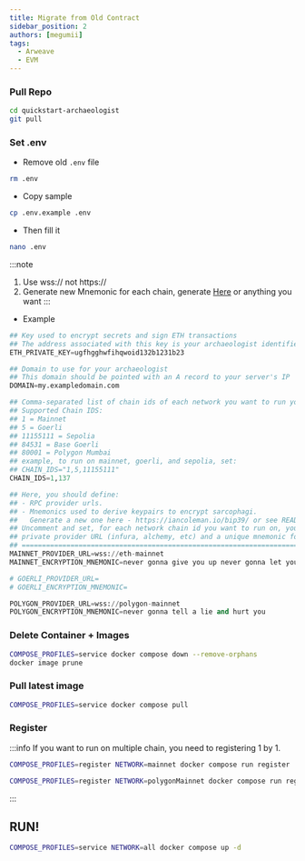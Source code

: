 ```yaml
---
title: Migrate from Old Contract
sidebar_position: 2
authors: [megumii]
tags:
  - Arweave
  - EVM
---
```



### Pull Repo
```bash
cd quickstart-archaeologist
git pull
```

### Set .env

- Remove old `.env` file
```bash
rm .env
```

- Copy sample
```bash
cp .env.example .env
```

- Then fill it
```bash
nano .env
```

:::note
1. Use wss:// not https://
2. Generate new Mnemonic for each chain, generate [Here](https://iancoleman.io/bip39/) or anything you want
:::

- Example

```py title=".env"
## Key used to encrypt secrets and sign ETH transactions
## The address associated with this key is your archaeologist identifier
ETH_PRIVATE_KEY=ugfhgghwfihqwoid132b1231b23

## Domain to use for your archaeologist
## This domain should be pointed with an A record to your server's IP
DOMAIN=my.exampledomain.com

## Comma-separated list of chain ids of each network you want to run your service on.
## Supported Chain IDS:
## 1 = Mainnet
## 5 = Goerli
## 11155111 = Sepolia
## 84531 = Base Goerli
## 80001 = Polygon Mumbai
## example, to run on mainnet, goerli, and sepolia, set:
## CHAIN_IDS="1,5,11155111"
CHAIN_IDS=1,137

## Here, you should define:
## - RPC provider urls.
## - Mnemonics used to derive keypairs to encrypt sarcophagi.
##   Generate a new one here - https://iancoleman.io/bip39/ or see README to generate one offline.
## Uncomment and set, for each network chain id you want to run on, your own
## private provider URL (infura, alchemy, etc) and a unique mnemonic for that network.
## ================================================================================================
MAINNET_PROVIDER_URL=wss://eth-mainnet
MAINNET_ENCRYPTION_MNEMONIC=never gonna give you up never gonna let you down

# GOERLI_PROVIDER_URL=
# GOERLI_ENCRYPTION_MNEMONIC=

POLYGON_PROVIDER_URL=wss://polygon-mainnet
POLYGON_ENCRYPTION_MNEMONIC=never gonna tell a lie and hurt you
```

### Delete Container + Images
```bash
COMPOSE_PROFILES=service docker compose down --remove-orphans
docker image prune
```

### Pull latest image
```bash
COMPOSE_PROFILES=service docker compose pull
```

### Register

:::info
If you want to run on multiple chain, you need to registering 1 by 1.


<Tabs>
<TabItem value="Ethereum">


```bash
COMPOSE_PROFILES=register NETWORK=mainnet docker compose run register
```

</TabItem>
<TabItem value="Polygon">

```bash
COMPOSE_PROFILES=register NETWORK=polygonMainnet docker compose run register
```

</TabItem>
</Tabs>
:::

## RUN!
```bash
COMPOSE_PROFILES=service NETWORK=all docker compose up -d
```